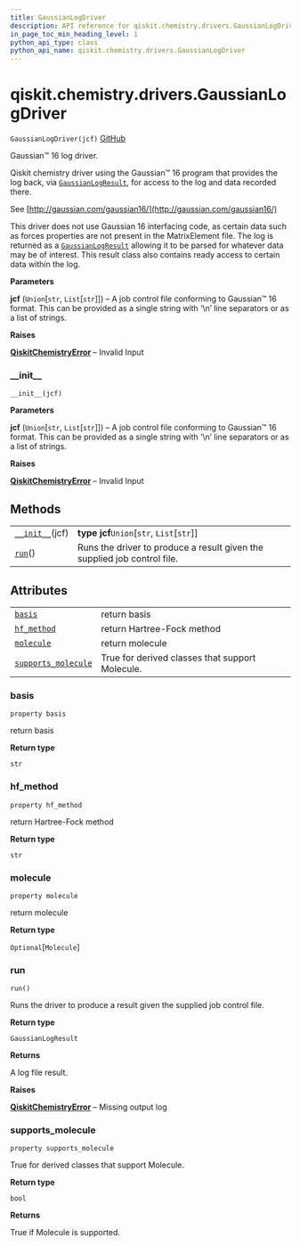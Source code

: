 ```yaml
---
title: GaussianLogDriver
description: API reference for qiskit.chemistry.drivers.GaussianLogDriver
in_page_toc_min_heading_level: 1
python_api_type: class
python_api_name: qiskit.chemistry.drivers.GaussianLogDriver
---
```


<span id="qiskit-chemistry-drivers-gaussianlogdriver" />

# qiskit.chemistry.drivers.GaussianLogDriver

<span id="qiskit.chemistry.drivers.GaussianLogDriver" />

`GaussianLogDriver(jcf)` [GitHub](https://github.com/qiskit-community/qiskit-aqua/tree/stable/0.8/qiskit/chemistry/drivers/gaussiand/gaussian_log_driver.py "view source code")

Gaussian™ 16 log driver.

Qiskit chemistry driver using the Gaussian™ 16 program that provides the log back, via [`GaussianLogResult`](qiskit.chemistry.drivers.GaussianLogResult "qiskit.chemistry.drivers.GaussianLogResult"), for access to the log and data recorded there.

See [http://gaussian.com/gaussian16/](http://gaussian.com/gaussian16/)

This driver does not use Gaussian 16 interfacing code, as certain data such as forces properties are not present in the MatrixElement file. The log is returned as a [`GaussianLogResult`](qiskit.chemistry.drivers.GaussianLogResult "qiskit.chemistry.drivers.GaussianLogResult") allowing it to be parsed for whatever data may be of interest. This result class also contains ready access to certain data within the log.

**Parameters**

**jcf** (`Union`\[`str`, `List`\[`str`]]) – A job control file conforming to Gaussian™ 16 format. This can be provided as a single string with ‘\n’ line separators or as a list of strings.

**Raises**

[**QiskitChemistryError**](qiskit.chemistry.QiskitChemistryError "qiskit.chemistry.QiskitChemistryError") – Invalid Input

### \_\_init\_\_

<span id="qiskit.chemistry.drivers.GaussianLogDriver.__init__" />

`__init__(jcf)`

**Parameters**

**jcf** (`Union`\[`str`, `List`\[`str`]]) – A job control file conforming to Gaussian™ 16 format. This can be provided as a single string with ‘\n’ line separators or as a list of strings.

**Raises**

[**QiskitChemistryError**](qiskit.chemistry.QiskitChemistryError "qiskit.chemistry.QiskitChemistryError") – Invalid Input

## Methods

|                                                                                                                               |                                                                          |
| ----------------------------------------------------------------------------------------------------------------------------- | ------------------------------------------------------------------------ |
| [`__init__`](#qiskit.chemistry.drivers.GaussianLogDriver.__init__ "qiskit.chemistry.drivers.GaussianLogDriver.__init__")(jcf) | **type jcf**`Union`\[`str`, `List`\[`str`]]                              |
| [`run`](#qiskit.chemistry.drivers.GaussianLogDriver.run "qiskit.chemistry.drivers.GaussianLogDriver.run")()                   | Runs the driver to produce a result given the supplied job control file. |

## Attributes

|                                                                                                                                                     |                                                 |
| --------------------------------------------------------------------------------------------------------------------------------------------------- | ----------------------------------------------- |
| [`basis`](#qiskit.chemistry.drivers.GaussianLogDriver.basis "qiskit.chemistry.drivers.GaussianLogDriver.basis")                                     | return basis                                    |
| [`hf_method`](#qiskit.chemistry.drivers.GaussianLogDriver.hf_method "qiskit.chemistry.drivers.GaussianLogDriver.hf_method")                         | return Hartree-Fock method                      |
| [`molecule`](#qiskit.chemistry.drivers.GaussianLogDriver.molecule "qiskit.chemistry.drivers.GaussianLogDriver.molecule")                            | return molecule                                 |
| [`supports_molecule`](#qiskit.chemistry.drivers.GaussianLogDriver.supports_molecule "qiskit.chemistry.drivers.GaussianLogDriver.supports_molecule") | True for derived classes that support Molecule. |

### basis

<span id="qiskit.chemistry.drivers.GaussianLogDriver.basis" />

`property basis`

return basis

**Return type**

`str`

### hf\_method

<span id="qiskit.chemistry.drivers.GaussianLogDriver.hf_method" />

`property hf_method`

return Hartree-Fock method

**Return type**

`str`

### molecule

<span id="qiskit.chemistry.drivers.GaussianLogDriver.molecule" />

`property molecule`

return molecule

**Return type**

`Optional`\[`Molecule`]

### run

<span id="qiskit.chemistry.drivers.GaussianLogDriver.run" />

`run()`

Runs the driver to produce a result given the supplied job control file.

**Return type**

`GaussianLogResult`

**Returns**

A log file result.

**Raises**

[**QiskitChemistryError**](qiskit.chemistry.QiskitChemistryError "qiskit.chemistry.QiskitChemistryError") – Missing output log

### supports\_molecule

<span id="qiskit.chemistry.drivers.GaussianLogDriver.supports_molecule" />

`property supports_molecule`

True for derived classes that support Molecule.

**Return type**

`bool`

**Returns**

True if Molecule is supported.

